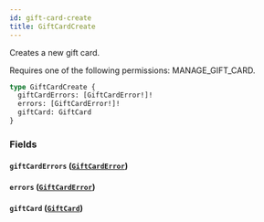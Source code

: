```yaml
---
id: gift-card-create
title: GiftCardCreate
---
```


Creates a new gift card.

Requires one of the following permissions: MANAGE_GIFT_CARD.

```graphql
type GiftCardCreate {
  giftCardErrors: [GiftCardError!]!
  errors: [GiftCardError!]!
  giftCard: GiftCard
}
```

### Fields

#### `giftCardErrors` ([`GiftCardError`](../../../developer/api-reference/objects/gift-card-error))

#### `errors` ([`GiftCardError`](../../../developer/api-reference/objects/gift-card-error))

#### `giftCard` ([`GiftCard`](../../../developer/api-reference/objects/gift-card))
